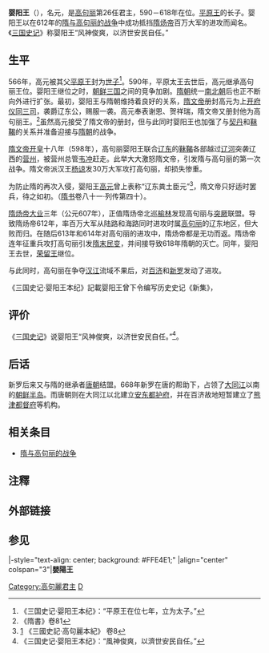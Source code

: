 {{朝鮮半島君王
|名稱=嬰陽王
|高句麗代數=26
|前任=[[平原王|平原王]]
|繼任=[[榮留王|榮留王]]
|畫像=[[Image:Goguryeo-monarchs(23-28).PNG|200px]]
|說明=[[三国史记|三国史记]]中的高句麗世系
|在位=590年—618年
|年號=
|姓名=高元
|封號=
|字=
|號=
|別名=平陽王
|出生年=？
|立世子=
|逝世年=618年
|陵墓=
|父親=[[平原王|平原王]]
|母親=
|嫡母=
|皇后=
|王后=
|王妃=
|兄弟=
|姊妹=
|嫡子=
|注釋=
}}
{{Infobox Korean name
|hangul=영양왕 ''or'' 평양왕 
|hanja=嬰陽王 ''or'' 平陽王
|rr=Yeong-yang-wang ''or'' Pyeong-yang-wang
|mr=Yŏng'yang-wang ''or'' P'yǒng'yang-wang
|hangulborn=원
|hanjaborn=元
|rrborn=Won
|mrborn=Wǒn
}}

'''婴阳王'''（{{bd|？||618年||}}），名元，是[[高句丽|高句丽]]第26任君主，590－618年在位。[[平原王|平原王]]的长子。婴阳王以在612年的[[隋与高句丽的战争|隋与高句丽的战争]]中成功抵挡[[隋炀帝|隋炀帝]]百万大军的进攻而闻名。《[[三国史记|三国史记]]》称婴阳王“风神俊爽，以济世安民自任。”

==生平==
566年，高元被其父[[平原王|平原王]]封为[[世子|世子]]<ref>《三国史记·婴阳王本纪》：“平原王在位七年，立为太子。”</ref>。590年，平原太王去世后，高元继承高句丽王位。婴阳王继位之时，[[朝鲜三国|朝鲜三国]]之间的竞争加剧。[[隋朝|隋朝]]统一[[南北朝|南北朝]]后也正不断向外进行扩张。最初，婴阳王与隋朝维持着良好的关系，[[隋文帝|隋文帝]]册封高元为上[[开府仪同三司|开府仪同三司]]，袭爵辽东公，赐服一袭。高元奉表谢恩、贺祥瑞，隋文帝又册封他为高句丽王。<ref>[http://zh.wikisource.org/wiki/%E9%9A%8B%E6%9B%B8/%E5%8D%B781#.E9.AB.98.E9.BA.97 ] {{Wayback|url=http://zh.wikisource.org/wiki/%E9%9A%8B%E6%9B%B8/%E5%8D%B781#.E9.AB.98.E9.BA.97 |date=20210119190018 }}《隋書》卷81</ref>虽然高元接受了隋文帝的册封，但与此同时婴阳王也加强了与[[契丹|契丹]]和[[靺鞨|靺鞨]]的关系并准备迎接与[[隋朝|隋朝]]的战争。

[[隋文帝|隋文帝]][[开皇|开皇]]十八年（598年），高句丽婴阳王联合[[辽东|辽东]]的[[靺鞨|靺鞨]]各部越过[[辽河|辽河]]突袭辽西的[[营州|营州]]，被营州总管[[韦冲|韦冲]]赶走。此举大大激怒隋文帝，引发隋与高句丽的第一次战争。隋文帝派汉王[[杨谅|杨谅]]发30万大军攻打高句丽，却损失惨重。

为防止隋的再次入侵，婴阳王[[高元|高元]]曾上表称“辽东粪土臣元”<ref>[http://zh.wikisource.org/wiki/%E4%B8%89%E5%9C%8B%E5%8F%B2%E8%A8%98/%E9%AB%98%E5%8F%A5%E9%BA%97%E6%9C%AC%E7%B4%80/%E5%8D%B78] {{Wayback|url=http://zh.wikisource.org/wiki/%E4%B8%89%E5%9C%8B%E5%8F%B2%E8%A8%98/%E9%AB%98%E5%8F%A5%E9%BA%97%E6%9C%AC%E7%B4%80/%E5%8D%B78 |date=20200923044016 }}《三國史記·高句麗本紀》 卷8</ref>，隋文帝只好适时罢兵，待之如初。（[[隋书|隋书]]卷八十一·列传第四十）。

[[隋炀帝|隋炀帝]][[大业|大业]]三年（公元607年），正值隋炀帝北巡[[榆林|榆林]]发现高句丽与[[突厥|突厥]]联盟。导致隋炀帝612年，率百万大军从陆路和海路同时进攻时属[[高句丽|高句丽]]的辽东地区，但大败而归。在随后613年和614年对高句丽的进攻中，隋炀帝都是无功而返。隋炀帝连年征重兵攻打高句丽引发[[隋末民变|隋末民变]]，并间接导致618年隋朝的灭亡。同年，婴阳王去世，[[荣留王|荣留王]]继位。

与此同时，高句丽在争夺[[漢江_(韓國)|汉江]]流域不果后，对[[百济|百济]]和[[新罗|新罗]]发动了进攻。

《三国史记·婴阳王本纪》記載婴阳王曾下令编写历史史记《新集》，{{fact|但此书并没有流传下来。}}

== 评价 ==
《[[三国史记|三国史记]]》说婴阳王“风神俊爽，以济世安民自任。”<ref>《三国史记·婴阳王本纪》：“風神俊爽，以濟世安民自任。”</ref>。

==后话==
新罗后来又与隋的继承者[[唐朝|唐朝]]结盟。668年新罗在唐的帮助下，占领了[[大同江|大同江]]以南的[[朝鲜半岛|朝鲜半岛]]。而唐朝则在大同江以北建立[[安东都护府|安东都护府]]，并在百济故地短暂建立了[[熊津都督府|熊津都督府]]等机构。
==相关条目==
*[[隋与高句丽的战争|隋与高句丽的战争]]

==注釋==
<div class="references-small">
<references />
</div>

==外部链接==
{{wikisource|隋書/卷81}}
{{wikisource|三國史記/高句麗本紀/卷8}}
==参见==
{{start box}}
|-style="text-align: center; background: #FFE4E1;"
|align="center" colspan="3"|'''嬰陽王'''
{{s-before|[[平原王|平原王]]}}
{{s-title|[[高句丽君主列表|高句丽君主]]|590年－618年}}
{{s-after|[[荣留王|荣留王]]}}
{{end box}}
{{高句丽君主}}
[[Category:高句麗君主|Category:高句麗君主]]
[[Category:高姓|D]]